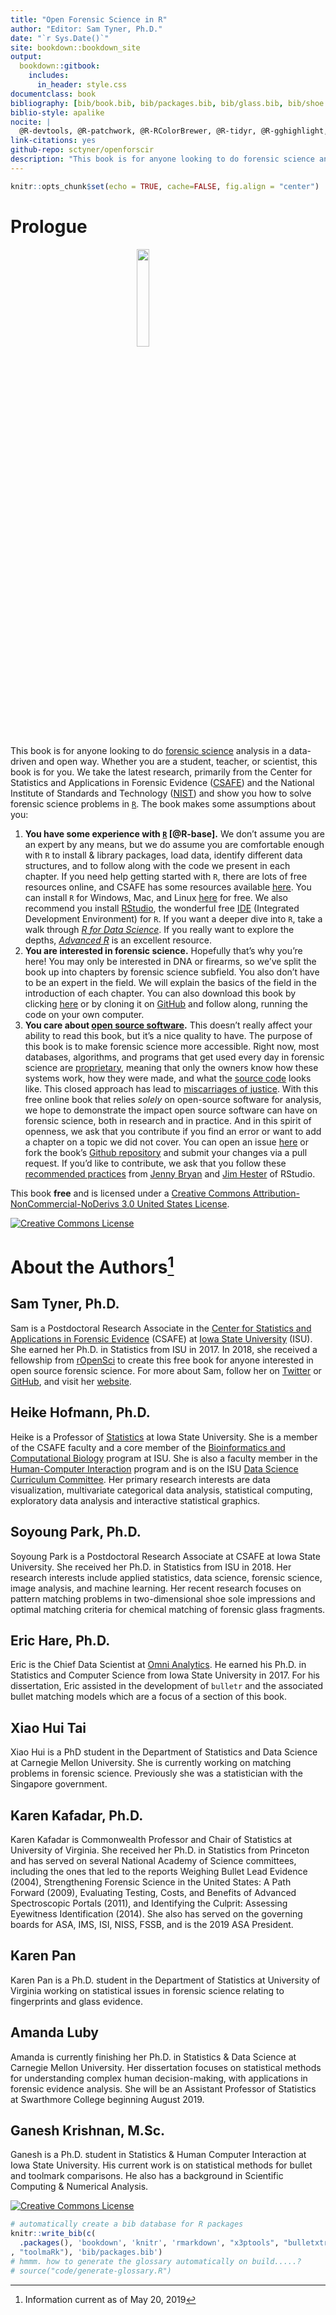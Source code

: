```yaml
--- 
title: "Open Forensic Science in R"
author: "Editor: Sam Tyner, Ph.D."
date: "`r Sys.Date()`"
site: bookdown::bookdown_site
output: 
  bookdown::gitbook:
    includes:
      in_header: style.css 
documentclass: book
bibliography: [bib/book.bib, bib/packages.bib, bib/glass.bib, bib/shoe.bib, bib/fingerprint.bib, bib/dna1.bib, bib/humans.bib, bib/bullets.bib, bib/casings.bib, bib/marketplaces.bib, bib/other.bib, bib/toolmarks.bib]
biblio-style: apalike
nocite: |
  @R-devtools, @R-patchwork, @R-RColorBrewer, @R-tidyr, @R-gghighlight, @R-ggpubr, @R-rgl
link-citations: yes
github-repo: sctyner/openforscir
description: "This book is for anyone looking to do forensic science analysis in a data-driven and open way."
---
```


```r
knitr::opts_chunk$set(echo = TRUE, cache=FALSE, fig.align = "center")
```


# Prologue {.unnumbered}

<img src="img/openforscir-hex.png" style="display: block; margin-left: auto; margin-right: auto; width: 20%;" />

This book is for anyone looking to do [forensic science](#def:forsci) analysis in a data-driven and open way. Whether you are a student, teacher, or scientist, this book is for you. We take the latest research, primarily from the Center for Statistics and Applications in Forensic Evidence ([CSAFE](https://forensicstats.org/)) and the National Institute of Standards and Technology ([NIST](https://www.nist.gov/)) and show you how to solve forensic science problems in [`R`](https://www.r-project.org/). The book makes some assumptions about you: 

1. **You have some experience with [`R`](#def:rstats) [@R-base].** We don't assume you are an expert by any means, but we do assume you are comfortable enough with `R` to install & library packages, load data, identify different data structures, and to follow along with the code we present in each chapter. If you need help getting started with `R`, there are lots of free resources online, and CSAFE has some resources available [here](https://csafe-isu.github.io/reu18/slides/). You can install `R` for Windows, Mac, and Linux [here](https://cloud.r-project.org/) for free. We also recommend you install [RStudio](https://www.rstudio.com/products/rstudio/download/), the wonderful free [IDE](#def:ide) (Integrated Development Environment) for `R`. If you want a deeper dive into `R`, take a walk through [*R for Data Science*](http://r4ds.had.co.nz/). If you really want to explore the depths, [*Advanced R*](https://adv-r.hadley.nz/) is an excellent resource. 
2. **You are interested in forensic science.** Hopefully that's why you're here! You may only be interested in DNA or firearms, so we've split the book up into chapters by forensic science subfield. You also don't have to be an expert in the field. We will explain the basics of the field in the introduction of each chapter. You can also download this book by clicking [here](https://github.com/sctyner/OpenForSciR/archive/master.zip) or by cloning it on [GitHub](https://github.com/sctyner/OpenForSciR) and follow along, running the code on your own computer.
3. **You care about [open source software](#def:openss).** This doesn't really affect your ability to read this book, but it's a nice quality to have. The purpose of this book is to make forensic science more accessible. Right now, most databases, algorithms, and programs that get used every day in forensic science are [proprietary](#def:proprietary), meaning that only the owners know how these systems work, how they were made, and what the [source code](#def:sourcecode) looks like. This closed approach has lead to [miscarriages of justice](https://www.propublica.org/article/thousands-of-criminal-cases-in-new-york-relied-on-disputed-dna-testing-techniques). With this free online book that relies *solely* on open-source software for analysis, we hope to demonstrate the impact open source software can have on forensic science, both in research and in practice. And in this spirit of openness, we ask that you contribute if you find an error or want to add a chapter on a topic we did not cover. You can open an issue [here](https://github.com/sctyner/OpenForSciR/issues) or fork the book's [Github repository](https://github.com/sctyner/OpenForSciR/) and submit your changes via a pull request. If you'd like to contribute, we ask that you follow these [recommended practices](https://happygitwithr.com/fork-and-clone.html) from [Jenny Bryan](https://jennybryan.org/) and [Jim Hester](https://github.com/jimhester) of RStudio. 

This book **free** and is licensed under a [Creative Commons Attribution-NonCommercial-NoDerivs 3.0 United States License](http://creativecommons.org/licenses/by-nc-nd/3.0/us/). 

<a rel="license" href="http://creativecommons.org/licenses/by-nc-nd/3.0/us/"><img alt="Creative Commons License" style="border-width:0; display: block; margin-left: auto; margin-right: auto;" src="https://i.creativecommons.org/l/by-nc-nd/3.0/us/88x31.png" /></a>


# About the Authors^[Information current as of May 20, 2019] {.unnumbered}


## Sam Tyner, Ph.D. {-}

Sam is a Postdoctoral Research Associate in the [Center for Statistics and Applications in Forensic Evidence](https://forensicstats.org/) (CSAFE) at [Iowa State University](https://www.iastate.edu/) (ISU). She earned her Ph.D. in Statistics from ISU in 2017. In 2018, she received a fellowship from [rOpenSci](https://ropensci.org/blog/2018/02/14/announcing-2018-ropensci-fellows/) to create this free book for anyone interested in open source forensic science. For more about Sam, follow her on [Twitter](https://twitter.com/sctyner) or [GitHub](https://github.com/sctyner), and visit her [website](https://sctyner.github.io/). 

## Heike Hofmann, Ph.D.  {-}

Heike is a Professor of [Statistics](https://www.stat.iastate.edu/people/heike-hofmann) at Iowa State University. She is a member of the CSAFE faculty and a core member of the [Bioinformatics and Computational Biology](https://www.bcb.iastate.edu/people/all-faculty) program at ISU. She is also a faculty member in the [Human-Computer Interaction](http://www.vrac.iastate.edu/directory/faculty/?ID=hofmann) program and is on the ISU [Data Science Curriculum Committee](https://www.datascience.iastate.edu/people-category/data-science-curriculum-committee).  Her primary research interests are data visualization, multivariate categorical data analysis, statistical computing, exploratory data analysis and interactive statistical graphics. 

## Soyoung Park, Ph.D. {-}

Soyoung Park is a Postdoctoral Research Associate at CSAFE at Iowa State University. She received her Ph.D. in Statistics from ISU in 2018. Her research interests include applied statistics, data science, forensic science, image analysis, and machine learning. Her recent research focuses on pattern matching problems in two-dimensional shoe sole impressions and optimal matching criteria for chemical matching of forensic glass fragments.

## Eric Hare, Ph.D. {-}

Eric is the Chief Data Scientist at [Omni Analytics](https://omnianalytics.io/). He earned his Ph.D. in Statistics and Computer Science from Iowa State University in 2017. For his dissertation, Eric assisted in the development of `bulletr` and the associated bullet matching models which are a focus of a section of this book.

## Xiao Hui Tai {-}

Xiao Hui is a PhD student in the Department of Statistics and Data Science at Carnegie Mellon University. She is currently working on matching problems in forensic science. Previously she was a statistician with the Singapore government.

## Karen Kafadar, Ph.D. {-}

Karen Kafadar is Commonwealth Professor and Chair of Statistics at University of Virginia. She received her Ph.D. in Statistics from Princeton and has served on several National Academy of Science committees, including the ones that led to the reports Weighing Bullet Lead Evidence (2004), Strengthening Forensic Science in the United States: A Path Forward (2009), Evaluating Testing, Costs, and Benefits of Advanced Spectroscopic Portals (2011), and Identifying the Culprit: Assessing Eyewitness Identification (2014). She also has served on the governing boards for ASA, IMS, ISI, NISS, FSSB, and is the 2019 ASA President.

## Karen Pan {-}

Karen Pan is a Ph.D. student in the Department of Statistics at University of Virginia working on statistical issues in forensic science relating to fingerprints and glass evidence.

## Amanda Luby {-}

Amanda is currently finishing her Ph.D. in Statistics & Data Science at Carnegie Mellon University. Her dissertation focuses on statistical methods for understanding complex human decision-making, with applications in forensic evidence analysis. She will be an Assistant Professor of Statistics at Swarthmore College beginning August 2019. 

## Ganesh Krishnan, M.Sc. {-}

Ganesh is a Ph.D. student in Statistics & Human Computer Interaction at Iowa State University. His current work is on statistical methods for bullet and toolmark comparisons. He also has a background in Scientific Computing & Numerical Analysis.


<a rel="license" href="http://creativecommons.org/licenses/by-nc-nd/3.0/us/"><img alt="Creative Commons License" style="border-width:0; display: block; margin-left: auto; margin-right: auto;" src="https://i.creativecommons.org/l/by-nc-nd/3.0/us/88x31.png" /></a>

```r
# automatically create a bib database for R packages
knitr::write_bib(c(
  .packages(), 'bookdown', 'knitr', 'rmarkdown', "x3ptools", "bulletxtrctr", "magrittr", "dplyr", "PRROC", "DescTools", "protoclust", "EBImage", "blackboxstudyR", "rstantools", "rstan", "RColorBrewer", "tidyr", "ggplot2", "gghighlight", "ggpubr", "caret", "shoeprintr", "patchwork", "purrr", "strvalidator", "devtools", "bmp", "kableExtra", "rgl"
, "toolmaRk"), 'bib/packages.bib')
# hmmm. how to generate the glossary automatically on build.....? 
# source("code/generate-glossary.R")

```

